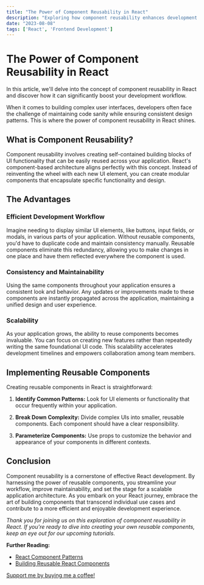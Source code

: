 ```yaml
---
title: "The Power of Component Reusability in React"
description: "Exploring how component reusability enhances development efficiency in React."
date: "2023-08-08"
tags: ['React', 'Frontend Development']
---
```


# The Power of Component Reusability in React

<Note emoji="🔌">In this article, we'll delve into the concept of component reusability in React and discover how it can significantly boost your development workflow.</Note>

When it comes to building complex user interfaces, developers often face the challenge of maintaining code sanity while ensuring consistent design patterns. This is where the power of component reusability in React shines.

## What is Component Reusability?

Component reusability involves creating self-contained building blocks of UI functionality that can be easily reused across your application. React's component-based architecture aligns perfectly with this concept. Instead of reinventing the wheel with each new UI element, you can create modular components that encapsulate specific functionality and design.

## The Advantages

### **Efficient Development Workflow**

Imagine needing to display similar UI elements, like buttons, input fields, or modals, in various parts of your application. Without reusable components, you'd have to duplicate code and maintain consistency manually. Reusable components eliminate this redundancy, allowing you to make changes in one place and have them reflected everywhere the component is used.

### **Consistency and Maintainability**

Using the same components throughout your application ensures a consistent look and behavior. Any updates or improvements made to these components are instantly propagated across the application, maintaining a unified design and user experience.

### **Scalability**

As your application grows, the ability to reuse components becomes invaluable. You can focus on creating new features rather than repeatedly writing the same foundational UI code. This scalability accelerates development timelines and empowers collaboration among team members.

## Implementing Reusable Components

Creating reusable components in React is straightforward:

1. **Identify Common Patterns:** Look for UI elements or functionality that occur frequently within your application.

2. **Break Down Complexity:** Divide complex UIs into smaller, reusable components. Each component should have a clear responsibility.

3. **Parameterize Components:** Use props to customize the behavior and appearance of your components in different contexts.

## Conclusion

Component reusability is a cornerstone of effective React development. By harnessing the power of reusable components, you streamline your workflow, improve maintainability, and set the stage for a scalable application architecture. As you embark on your React journey, embrace the art of building components that transcend individual use cases and contribute to a more efficient and enjoyable development experience.

_Thank you for joining us on this exploration of component reusability in React. If you're ready to dive into creating your own reusable components, keep an eye out for our upcoming tutorials._

**Further Reading:**
- [React Component Patterns](https://reactpatterns.com/)
- [Building Reusable React Components](https://blog.bitsrc.io/building-reusable-react-components-4ee95f21d56a)

<a href="https://www.buymeacoffee.com/mohammadhassani">Support me by buying me a coffee!</a>
